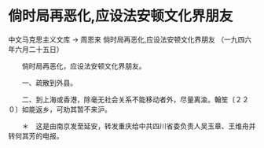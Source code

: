 # 倘时局再恶化,应设法安顿文化界朋友

中文马克思主义文库 -> 周恩来
倘时局再恶化,应设法安顿文化界朋友
（一九四六年六月二十五日）


　　倘时局再恶化，应设法安顿文化界朋友。

　　一、疏散到外县。

　　二、到上海或香港，除毫无社会关系不能移动者外，尽量离渝。翰笙〔２２０〕如能返乡，可劝其暂不来沪。



　　＊　这是由南京发至延安，转发重庆给中共四川省委负责人吴玉章、王维舟并转何其芳的电报。



